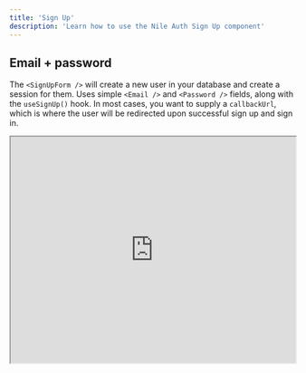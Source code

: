 ```yaml
---
title: 'Sign Up'
description: 'Learn how to use the Nile Auth Sign Up component'
---
```


## Email + password

The `<SignUpForm />` will create a new user in your database and create a session for them. Uses simple `<Email />` and `<Password />` fields, along with the `useSignUp()` hook. In most cases, you want to supply a `callbackUrl`, which is where the user will be redirected upon successful sign up and sign in.

<Tabs>
<Tab title="Preview">
  <iframe src="https://storybook.thenile.dev/iframe.html?globals=&args=&id=sign-up-form--sign-up-form" width="100%" height="400px" className="rounded-xl"/>
</Tab>
<Tab title="Component">
```jsx 
import { SignUpForm } from "@niledatabase/react";

export default function SignUpPage() {
  return <SignUpForm callbackUrl="/dashboard" />
}
```
</Tab>
</Tabs>

#### Error handling 
In the case of errors from the API, or you want to do something more custom with the response, you can use the `onError` and `onSuccess` callbacks.
Note that `redirect` is set to the current page by default, so you may want to set it to `false` if you want 
to handle the redirect yourself - especially if you want to display a custom error message.

```jsx
export default function SignUpPage() {
  const [error, setError] = error('')
  return (
    {error && (
          <div className="bg-red-100 border border-red-400 text-red-700 px-4 py-3 rounded mb-4">
            {error}
          </div>
    )}
      <SignUpForm
        redirect={false}
        onError={(e) => {
          setError(e.message);
        }}
        onSuccess={(data) => {
          console.log(data); // do something with the data
          router.push("/"); // redirect to a new page
        }}
      />
  )
}
```

#### Custom sign up form
<Tabs>
<Tab title="Preview">
  <iframe src="https://storybook.thenile.dev/iframe.html?globals=&args=&id=sign-up-form--custom-sign-up-form" width="100%" height="400px" className="rounded-xl"/>
</Tab>
<Tab title="Component">
```jsx 
import React from 'react';
import { useForm } from 'react-hook-form';
import { QueryClient, QueryClientProvider } from '@tanstack/react-query';

import { Button } from '../../components/ui/button';
import { Input } from '../../components/ui/input';
import {
  Email,
  Form,
  FormControl,
  FormDescription,
  FormField,
  FormItem,
  FormLabel,
  FormMessage,
  Password,
} from '../../components/ui/form';

import { useSignUp } from '@niledatabase/react';


function SignUpCustom() {
  const signUp = useSignUp({
    onSuccess: () => {
      // nothing to do here
    },
  });
  const form = useForm({
    defaultValues: {
      givenName: '',
      name: '',
      familyName: '',
      picture: '',
      email: '',
      password: '',
      newTenantName: '',
    },
  });
  return (
    <Form {...form}>
      <form
        onSubmit={form.handleSubmit((formData) => signUp(formData))}
        className="space-y-8"
      >
        <Email />
        <Password />
        <FormField
          control={form.control}
          name="name"
          render={({ field }) => {
            return (
              <FormItem>
                <FormLabel>New tenant name</FormLabel>
                <FormControl>
                  <Input placeholder="Name" {...field} />
                </FormControl>
                <FormDescription>The name of the user</FormDescription>
                <FormMessage />
              </FormItem>
            );
          }}
        />
        <FormField
          control={form.control}
          name="familyName"
          render={({ field }) => {
            return (
              <FormItem>
                <FormLabel>Family name</FormLabel>
                <FormControl>
                  <Input placeholder="Family name" {...field} />
                </FormControl>
                <FormDescription>The family name of the user</FormDescription>
                <FormMessage />
              </FormItem>
            );
          }}
        />
        <FormField
          control={form.control}
          name="givenName"
          render={({ field }) => {
            return (
              <FormItem>
                <FormLabel>Given name</FormLabel>
                <FormControl>
                  <Input placeholder="Given name" {...field} />
                </FormControl>
                <FormDescription>The given name of the user</FormDescription>
                <FormMessage />
              </FormItem>
            );
          }}
        />
        <FormField
          control={form.control}
          name="picture"
          render={({ field }) => {
            return (
              <FormItem>
                <FormLabel>Picture</FormLabel>
                <FormControl>
                  <Input placeholder="Picture" {...field} />
                </FormControl>
                <FormDescription>A picture of the user</FormDescription>
                <FormMessage />
              </FormItem>
            );
          }}
        />
        <FormField
          control={form.control}
          name="newTenantName"
          render={({ field }) => {
            return (
              <FormItem>
                <FormLabel>New tenant name</FormLabel>
                <FormControl>
                  <Input placeholder="Tenant name" {...field} />
                </FormControl>
                <FormDescription>
                  The name of the tenant for the user to join
                </FormDescription>
                <FormMessage />
              </FormItem>
            );
          }}
        />
        <Button>Sign up</Button>
      </form>
    </Form>
  );
}
const queryClient = new QueryClient();
export function CustomSignUpForm() {
  return (
    <QueryClientProvider client={queryClient}>
      <SignUpCustom />
    </QueryClientProvider>
  );
}

```
</Tab>
</Tabs>

## Related Components

- [Sign In](/auth/components/signin)
- [Sign Out](/auth/components/signout)
- [User Profile](/auth/components/user) 